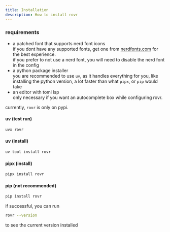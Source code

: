 ```yaml
---
title: Installation
description: How to install rovr
---
```


### requirements

- a patched font that supports nerd font icons
  <br />
  if you dont have any supported fonts, get one from
  [nerdfonts.com](https://www.nerdfonts.com/font-downloads) for the best
  experience.
  <br />
  if you prefer to not use a nerd font, you will need to disable the nerd font
  in the config
- a python package installer
  <br />
  you are recommended to use `uv`, as it handles everything for you, like
  installing the python version, a lot faster than what `pipx`, or `pip` would
  take
- an editor with toml lsp
  <br />
  only necessary if you want an autocomplete box while configuring rovr.

currently, `rovr` is only on pypi.

#### uv (test run)

```sh
uvx rovr
```

#### uv (install)

```sh
uv tool install rovr
```

#### pipx (install)

```sh
pipx install rovr
```

#### pip (not recommended)

```sh
pip install rovr
```

if successful, you can run

```sh
rovr --version
```

to see the current version installed
